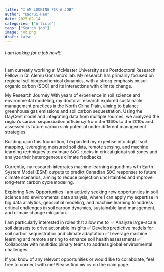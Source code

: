 ```yaml
---
title: "I AM LOOKING FOR A JOB"
author: "Daorui Han"
date: 2025-02-14
categories: ["Article"]
tags: ["Search job"]
image: job.png
draft: false
---
```

###### I am looking for a job now!!!  
#
#

I am currently working at McMaster University as a Postdoctoral Research Fellow in Dr. Alemu Gonsamo’s lab. My research has primarily focused on regional soil biogeochemical dynamics, with a strong emphasis on soil organic carbon (SOC) and its interactions with climate change.

My Research Journey
With years of experience in soil science and environmental modeling, my doctoral research explored sustainable management practices in the North China Plain, aiming to balance greenhouse gas emissions and soil carbon sequestration. Using the DayCent model and integrating data from multiple sources, we analyzed the region’s carbon sequestration efficiency from the 1980s to the 2010s and assessed its future carbon sink potential under different management strategies.

Building upon this foundation, I expanded my expertise into digital soil mapping, leveraging measured soil data, remote sensing, and machine learning techniques to estimate SOC stocks in critical global soil zones and analyze their heterogeneous climate feedbacks.

Currently, my research integrates machine learning algorithms with Earth System Model (ESM) outputs to predict Canadian SOC responses to future climate scenarios, aiming to reduce projection uncertainties and improve long-term carbon cycle modeling.

Exploring New Opportunities
I am actively seeking new opportunities in soil science and environmental data analysis, where I can apply my expertise in big data analytics, geospatial modeling, and machine learning to address critical challenges in soil carbon dynamics, sustainable land management, and climate change mitigation.

I am particularly interested in roles that allow me to:
✅ Analyze large-scale soil datasets to drive actionable insights
✅ Develop predictive models for soil carbon sequestration and climate adaptation
✅ Leverage machine learning and remote sensing to enhance soil health assessments
✅ Collaborate with multidisciplinary teams to address global environmental challenges

If you know of any relevant opportunities or would like to collaborate, feel free to connect with me! Please find my cv on the main page. 
  
  




